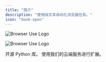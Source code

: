 ```yaml
---
title: "简介"
description: "使用纯文本自动化浏览器任务。"
icon: "book-open"
---
```


<img
  className="block dark:hidden rounded-2xl"
  src="/images/browser-use-banner.png"
  alt="Browser Use Logo"
/>

<img
  className="hidden dark:block rounded-2xl"
  src="/images/browser-use-banner-dark.png"
  alt="Browser Use Logo"
/>

<CardGroup cols={2}>
  <Card title="本地设置" icon="terminal" href="/quickstart">
     开源 Python 库。
  </Card>
  <Card
    title="云端设置"
    icon="cloud"
    href="https://docs.cloud.browser-use.com"
    color="#FE750E"
  >
      使用我们的云端服务进行扩展。

  </Card>
</CardGroup>
